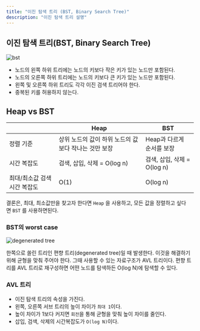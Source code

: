 ```yaml
---
title: "이진 탐색 트리 (BST, Binary Search Tree)"
description: "이진 탐색 트리 설명"
---
```


## 이진 탐색 트리(BST, Binary Search Tree)

![bst](./images/bst.png)

- 노드의 왼쪽 하위 트리에는 노드의 키보다 작은 키가 있는 노드만 포함된다.
- 노드의 오른쪽 하위 트리에는 노드의 키보다 큰 키가 있는 노드만 포함된다.
- 왼쪽 및 오른쪽 하위 트리도 각각 이진 검색 트리어야 한다.
- 중복된 키를 허용하지 않는다.

## Heap vs BST

|                              | Heap                                                 | BST                         |
| ---------------------------- | ---------------------------------------------------- | --------------------------- |
| 정렬 기준                    | 상위 노드의 값이 하위 노드의 값보다 작나는 것만 보장 | Heap과 다르게 순서를 보장   |
| 시간 복잡도                  | 검색, 삽입, 삭제 = O(log n)                          | 검색, 삽입, 삭제 = O(log n) |
| 최대/최소값 검색 시간 복잡도 | O(1)                                                 | O(log n)                    |

결론은, 최대, 최소값만을 찾고자 한다면 `Heap`
을 사용하고, 모든 값을 정렬하고 싶다면 `BST`
를 사용하면된다.

### BST의 worst case

![degenerated tree](./images/degenerated_tree.png)

한쪽으로 쏠린 트리인 편향 트리(degenerated tree)일 때 발생한다. 이것을 해결하기 위해 균형을 맞춰 주어야 한다. 그때 사용할 수 있는 자료구조가 AVL 트리이다. 편향 트리를 AVL 트리로 재구성하면 어떤 노드를 탐색하든 O(log N)에 탐색할 수 있다.

### AVL 트리

- 이진 탐색 트리의 속성을 가진다.
- 왼쪽, 오른쪽 서브 트리의 높이 차이가 `최대 1`이다.
- 높이 차이가 1보다 커지면 `회전`을 통해 균형을 맞춰 높이 차이를 줄인다.
- 삽입, 검색, 삭제의 시간복잡도가 `O(log N)`이다.
